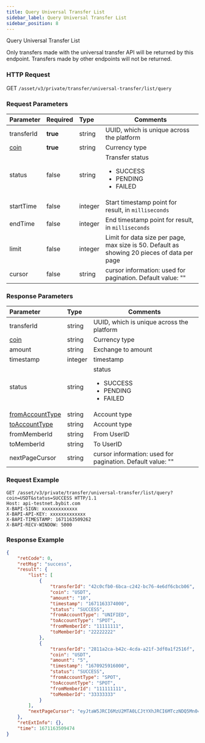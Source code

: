 ```yaml
---
title: Query Universal Transfer List
sidebar_label: Query Universal Transfer List
sidebar_position: 8
---
```


Query Universal Transfer List

Only transfers made with the universal transfer API will be returned by this endpoint. Transfers made by other endpoints will not be returned.

### HTTP Request
GET `/asset/v3/private/transfer/universal-transfer/list/query`

### Request Parameters
| Parameter | Required | Type | Comments|
|:----- |:-------|:-----|------ |
|transferId |<b>true</b> |string |UUID, which is unique across the platform |
|[coin](../enum#coin)|<b>true</b> |string |Currency type |
|status |false |string |Transfer status<ul><li>SUCCESS</li><li>PENDING</li><li>FAILED</li></ul>|
|startTime |false |integer |Start timestamp point for result, in `milliseconds` |
|endTime |false |integer |End timestamp point for result, in `milliseconds` |
|limit |false |integer |Limit for data size per page, max size is 50. Default as showing 20 pieces of data per page|
|cursor |false |string |cursor information: used for pagination. Default value: ""|

### Response Parameters
| Parameter | Type | Comments|
|:----- |:-----|----- |
|transferId |string |UUID, which is unique across the platform |
|[coin](../enum#coin)|string |Currency type |
|amount |string |Exchange to amount |
|timestamp |integer |timestamp|
|status|string |status<ul><li>SUCCESS</li><li>PENDING</li><li>FAILED</li> </ul>|
|[fromAccountType](../enum#accounttype)|string |Account type |
|[toAccountType](../enum#accounttype) |string |Account type |
|fromMemberId |string |From UserID |
|toMemberId |string |To UserID |
|nextPageCursor |string |cursor information: used for pagination. Default value: ""|

### Request Example

<Tabs>
<TabItem value="console" label="Console">

```http
GET /asset/v3/private/transfer/universal-transfer/list/query?coin=USDT&status=SUCCESS HTTP/1.1
Host: api-testnet.bybit.com
X-BAPI-SIGN: xxxxxxxxxxxxx
X-BAPI-API-KEY: xxxxxxxxxxxxx
X-BAPI-TIMESTAMP: 1671163509262
X-BAPI-RECV-WINDOW: 5000
```

</TabItem>
</Tabs>

### Response Example

<Tabs>
<TabItem value="js linear" label="assets">

```json
{
    "retCode": 0,
    "retMsg": "success",
    "result": {
        "list": [
            {
                "transferId": "42c0cfb0-6bca-c242-bc76-4e6df6cbcb06",
                "coin": "USDT",
                "amount": "10",
                "timestamp": "1671163374000",
                "status": "SUCCESS",
                "fromAccountType": "UNIFIED",
                "toAccountType": "SPOT",
                "fromMemberId": "11111111",
                "toMemberId": "22222222"
            },
            {
                "transferId": "2811a2ca-b42c-4cda-a21f-3df0a1f2516f",
                "coin": "USDT",
                "amount": "5",
                "timestamp": "1670925916000",
                "status": "SUCCESS",
                "fromAccountType": "SPOT",
                "toAccountType": "SPOT",
                "fromMemberId": "111111111",
                "toMemberId": "33333333"
            }
        ],
        "nextPageCursor": "eyJtaW5JRCI6MzU2MTA0LCJtYXhJRCI6MTczNDQ5Mn0="
    },
    "retExtInfo": {},
    "time": 1671163509474
}
```
</TabItem>
</Tabs>